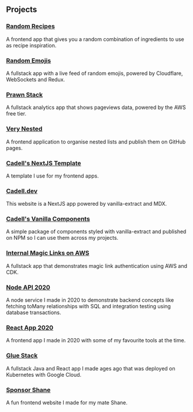 
<Head />

<Hero />

## Projects

### [Random Recipes](https://recipes.cadell.dev/)

A frontend app that gives you a random combination of ingredients to use as recipe inspiration.

### [Random Emojis](https://emojis.cadell.dev)

A fullstack app with a live feed of random emojis, powered by Cloudflare, WebSockets and Redux.

### [Prawn Stack](https://prawn.cadell.dev)

A fullstack analytics app that shows pageviews data, powered by the AWS free tier.

### [Very Nested](https://verynested.cadell.dev)

A frontend application to organise nested lists and publish them on GitHub pages.

### [Cadell's NextJS Template](https://template.cadell.dev)

A template I use for my frontend apps.

### [Cadell.dev](https://github.com/cadbox1/cadell.dev)

This website is a NextJS app powered by vanilla-extract and MDX.

### [Cadell's Vanilla Components](https://github.com/cadbox1/cadells-vanilla-components)

A simple package of components styled with vanilla-extract and published on NPM so I can use them across my projects.

### [Internal Magic Links on AWS](https://github.com/cadbox1/internal-magic-links-aws-cdk)

A fullstack app that demonstrates magic link authentication using AWS and CDK.

### [Node API 2020](https://github.com/cadbox1/node-api-2020)

A node service I made in 2020 to demonstrate backend concepts like fetching toMany relationships with SQL and integration testing using database transactions.

### [React App 2020](https://github.com/cadbox1/react-app-2020)

A frontend app I made in 2020 with some of my favourite tools at the time.

### [Glue Stack](https://github.com/cadbox1/glue-stack)

A fullstack Java and React app I made ages ago that was deployed on Kubernetes with Google Cloud.

### [Sponsor Shane](https://sponsorshane.com)

A fun frontend website I made for my mate Shane.
